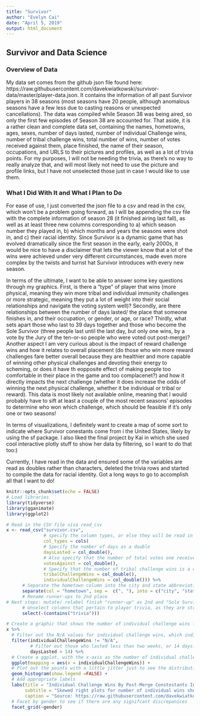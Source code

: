 ```yaml
---
title: "Survivor"
author: "Evelyn Cai"
date: "April 5, 2019"
output: html_document
---
```


## Survivor and Data Science

### Overview of Data

My data set comes from the github json file found here: https://raw.githubusercontent.com/davekwiatkowski/survivor-data/master/player-data.json. It contains the information of all past Survivor players in 38 seasons (most seasons have 20 people, although anomalous seasons have a few less due to casting reasons or unexpected cancellations). The data was compiled while Season 38 was being aired, so only the first few episodes of Season 38 are accounted for. That aside, it is a rather clean and complete data set, containing the names, hometowns, ages, sexes, number of days lasted, number of individual Challenge wins, number of tribal challenge wins, total number of wins, number of votes received against them, place finished, the name of their season, occupations, and URLS to their pictures and profiles, as well as a lot of trivia points. For my purposes, I will not be needing the trivia, as there's no way to really analyze that, and will most likely not need to use the picture and profile links, but I have not unselected those just in case I would like to use them.

### What I Did With It and What I Plan to Do
  For ease of use, I just converted the json file to a csv and read in the csv, which won't be a problem going forward, as I will be appending the csv file with the complete information of season 28 (it finished airing last fall), as well as at least three new columns corresponding to a) which season number they played in, b) which months and years the seasons were shot in, and c) their racial identity. Since Survivor is a dynamic game that has evolved dramatically since the first season in the early, early 2000s, it would be nice to have a disclaimer that lets the viewer know that a lot of the wins were achieved under very different circumstances, made even more complex by the twists and turnst hat Survivor introduces with every new season.
  
  In terms of the ultimate, I want to be able to answer some key questions through my graphics. First, is there a "type" of player that wins (more physical, meaning they win more tribal and individual immunity challenges or more strategic, meaning they put a lot of weight into their social relationships and navigate the voting system well)? Secondly, are there relationships between the number of days lasted/ the place that someone finishes in, and their occupation, or gender, or age, or race? Thirdly, what sets apart those who last to 39 days together and those who become the Sole Survivor (three people last until the last day, but only one wins, by a vote by the Jury of the ten-or-so people who were voted out post-merge)? Another aspect I am very curious about is the impact of reward challenge wins and how it relates to overall placement (do those who win more reward challenges fare better overall because they are healthier and more capable of winning other physical challenges and devoting their energy to scheming, or does it have th eopposite effect of making people too comfortable in their place in the game and too complacenet?) and how it directly impacts the next challenge (whether it does increase the odds of winning the next physical challenge, whether it be individual or tribal or reward). This data is most likely not available online, meaning that I would probably have to sift at least a couple of the most recent seasons' episodes to determine who won which challenge, which should be feasible if it's only one or two seasons!
  
  In terms of visualizations, I definitely want to create a map of some sort to indicate where Survivor conestants come from i the United States, likely by using the sf package. I also liked the final project by Kai in which she used cool interactive plotly stuff to show her data by filtering, so I want to do that too:)
  
  Currently, I have  read in the data and ensured some of the variables are read as doubles rather than characters, deleted the trivia rows and started to compile the data for racial identity. Got a long ways to go to accomplish all that I want to do!


```r
knitr::opts_chunk$set(echo = FALSE)
# Load libraries
library(tidyverse)
library(gganimate)
library(ggplot2)

# Read in the CSV file visa read_csv
x <- read_csv("survivor.csv",
              # specify the column types, or else they will be read in as characters
              col_types = cols(
              # Specify the number of days as a double
              daysLasted = col_double(),
              # Also specify that the number of total votes one received is a double
              votesAgainst = col_double(),
              # Specify that the number of tribal challenge wins is a double
              tribalChallengeWins = col_double(),
              individualChallengeWins = col_double())) %>%
      # Separate the hometown column into the city and state abbreviation, which we will later use to map out where Survivor contestants and winners hail from in the country by city and state
      separate(col = "hometown", sep =  c(", "), into = c("city", "state_abbr")) %>%
      # Rename runner-ups to 2nd place
# Next steps: mutate/ relabel finish "runner-up" as 2nd and "Sole Survivor" as 1st, then change all the whole column into doubles
      # Unselect columns that pertain to player trivia, as they are strings of interesting facts that do not contribute to our data.
      select(-(contains("trivia"))) 
```

``` r

# Create a graphic that shows the number of individual challenge wins for contestants still in the game after the "merge" versus the number of days lasted faceted by gender
x %>%
  # Filter out the N/A values for individual challenge wins, which indicates that the contestant was voted out before the merge
  filter(individualChallengeWins != "N/A",
         # Filter out those who lasted less than two weeks, or 14 days. Since the merge is usually the mid-way point and contain around a dozen remaining contestants, it varies season to season, but the merge has never occurred prior to the two week mark.
         daysLasted > 14) %>%
  # Create a ggplot, with the x-axis as the number of individual challenge wins, and the y-axis as the number of days lasted
  ggplot(mapping = aes(x = individualChallengeWins)) +
  # Plot out the points with a little jitter just to see the distribution (will change later since the jitter leads us to falsely believe that some lasted over forty days which is impossible).
  geom_histogram(show.legend =FALSE) +
  # Add appropriate labels
  labs(title = "Individual Challenge Wins By Post-Merge Constestants In 38 Seasons of Survivor",
       subtitle = "Skewed right plots for number of individual wins show sthat they are rare for both genders, although more on the high extreme for men",
       caption = "Source: https://raw.githubusercontent.com/davekwiatkowski/survivor-data/master/player-data.json") +
  # Facet by gender to see if there are any signifcant discrepanices
  facet_grid(~gender)
```